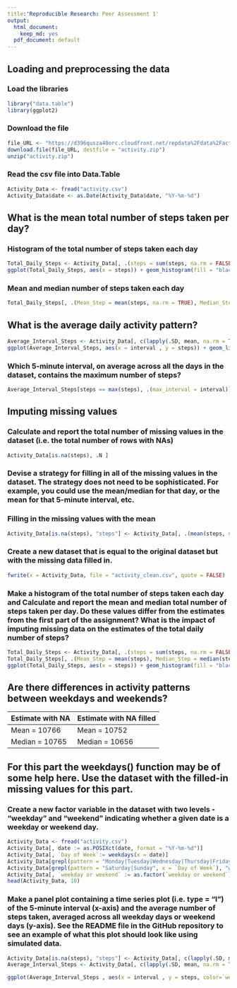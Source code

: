 ```yaml
---
title:'Reproducible Research: Peer Assessment 1'
output:
  html_document:
    keep_md: yes
  pdf_document: default
---
```

## Loading and preprocessing the data
### Load the libraries
```r
library("data.table")
library(ggplot2)
```
### Download the file
```r
file_URL <- "https://d396qusza40orc.cloudfront.net/repdata%2Fdata%2Factivity.zip"
download.file(file_URL, destfile = "activity.zip")
unzip("activity.zip")
```
### Read the csv file into Data.Table
```r
Activity_Data <- fread("activity.csv")
Activity_Data$date <- as.Date(Activity_Data$date, "%Y-%m-%d")
```
## What is the mean total number of steps taken per day?
### Histogram of the total number of steps taken each day
```r
Total_Daily_Steps <- Activity_Data[, .(steps = sum(steps, na.rm = FALSE)), by = date]
ggplot(Total_Daily_Steps, aes(x = steps)) + geom_histogram(fill = "black", binwidth = 1200) + labs(title = "Total Daily Steps", x = "Steps", y = "Frequency")

```

### Mean and median number of steps taken each day
```r
Total_Daily_Steps[, .(Mean_Step = mean(steps, na.rm = TRUE), Median_Step = median(steps, na.rm = TRUE))]
```
## What is the average daily activity pattern?
```r
Average_Interval_Steps <- Activity_Data[, c(lapply(.SD, mean, na.rm = TRUE)), .SDcols = c("steps"), by = .(interval)]  
ggplot(Average_Interval_Steps, aes(x = interval , y = steps)) + geom_line(color="black", size=1) + labs(title = "Average Daily Steps", x = "Interval", y = "Average Steps")

```

### Which 5-minute interval, on average across all the days in the dataset, contains the maximum number of steps?
```r
Average_Interval_Steps[steps == max(steps), .(max_interval = interval)]
```
## Imputing missing values
### Calculate and report the total number of missing values in the dataset (i.e. the total number of rows with NAs)
```r
Activity_Data[is.na(steps), .N ]
```
### Devise a strategy for filling in all of the missing values in the dataset. The strategy does not need to be sophisticated. For example, you could use the mean/median for that day, or the mean for that 5-minute interval, etc.
### Filling in the missing values with the mean 
```r
Activity_Data[is.na(steps), "steps"] <- Activity_Data[, .(mean(steps, na.rm = TRUE))]
```
### Create a new dataset that is equal to the original dataset but with the missing data filled in.
```r
fwrite(x = Activity_Data, file = "activity_clean.csv", quote = FALSE)
```
### Make a histogram of the total number of steps taken each day and Calculate and report the mean and median total number of steps taken per day. Do these values differ from the estimates from the first part of the assignment? What is the impact of imputing missing data on the estimates of the total daily number of steps?
```r
Total_Daily_Steps <- Activity_Data[, .(steps = sum(steps, na.rm = FALSE)), by = date]
Total_Daily_Steps[, .(Mean_Step = mean(steps), Median_Step = median(steps))]
ggplot(Total_Daily_Steps, aes(x = steps)) + geom_histogram(fill = "black", binwidth = 1200) + labs(title = "Total Daily Steps", x = "Steps", y = "Frequency")

```

## Are there differences in activity patterns between weekdays and weekends?

Estimate with NA | Estimate with NA filled
---------------- | -----------------------
Mean = 10766     | Mean = 10752
Median = 10765   | Median = 10656 

## For this part the weekdays() function may be of some help here. Use the dataset with the filled-in missing values for this part.
### Create a new factor variable in the dataset with two levels - "weekday" and "weekend" indicating whether a given date is a weekday or weekend day.
```r
Activity_Data <- fread("activity.csv")
Activity_Data[, date := as.POSIXct(date, format = "%Y-%m-%d")]
Activity_Data[, `Day of Week`:= weekdays(x = date)]
Activity_Data[grepl(pattern = "Monday|Tuesday|Wednesday|Thursday|Friday", x = `Day of Week`), "weekday or weekend"] <- "weekday"
Activity_Data[grepl(pattern = "Saturday|Sunday", x = `Day of Week`), "weekday or weekend"] <- "weekend"
Activity_Data[, `weekday or weekend` := as.factor(`weekday or weekend`)]
head(Activity_Data, 10)
```
### Make a panel plot containing a time series plot (i.e. type = "l") of the 5-minute interval (x-axis) and the average number of steps taken, averaged across all weekday days or weekend days (y-axis). See the README file in the GitHub repository to see an example of what this plot should look like using simulated data.
```r
Activity_Data[is.na(steps), "steps"] <- Activity_Data[, c(lapply(.SD, median, na.rm = TRUE)), .SDcols = c("steps")]
Average_Interval_Steps <- Activity_Data[, c(lapply(.SD, mean, na.rm = TRUE)), .SDcols = c("steps"), by = .(interval, `weekday or weekend`)] 

ggplot(Average_Interval_Steps , aes(x = interval , y = steps, color=`weekday or weekend`)) + geom_line() + labs(title = "Average Daily Steps by Weektype", x = "Interval", y = "Number of Steps") + facet_wrap(~`weekday or weekend` , ncol = 1, nrow=2)
```








